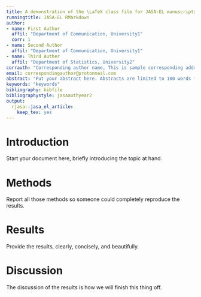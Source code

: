 ```yaml
---
title: A demonstration of the \LaTeX class file for JASA-EL manuscripts with Rmarkdown
runningtitle: JASA-EL RMarkdown
author:
- name: First Author
  affil: "Department of Communication, University1"
  corr: 1
- name: Second Author
  affil: "Department of Communication, University1"
- name: Third Auther
  affil: "Department of Statistics, University2"
corrauth: "Corresponding author name, This is sample corresponding address."
email: correspondingauthor@protonmail.com
abstract: "Put your abstract here. Abstracts are limited to 100 words for JASA-EL articles. Please no personal pronouns, also please do not use the words “new” and/or “novel” in the abstract. An article usually includes an abstract, a concise summary of the work covered at length in the main body of the article."
keywords: "keywords"
bibliography: bibfile
bibliographystyle: jasaauthyear2
output:
  rjasa::jasa_el_article:
    keep_tex: yes
---
```


<!--
This is a comment in RMarkdown

Background:
  Required elements of the above `yaml` are:

  * `title`: Title
  * `runningtitle`: The running head (a short version of the title)
  * `author`: List of author(s) containing `name` and `affil` (the affiliation of each author)
  * `corrauth`: Corresponding author's name and address.
  * `email`: Correspondence email
  * `abstract`: Limited to 200 words
  * `bibliography`: BibTeX `.bib` file
  * `bibliographystyle`: jasaauthyear2 or jasanum2
  
  All of the rest of the document is just like regular RMarkdown syntax (with the occassional use of \LaTeX code).
-->

# Introduction

Start your document here, briefly introducing the topic at hand.

# Methods

Report all those methods so someone could completely reproduce the results.

# Results

Provide the results, clearly, concisely, and beautifully.

# Discussion

The discussion of the results is how we will finish this thing off.


